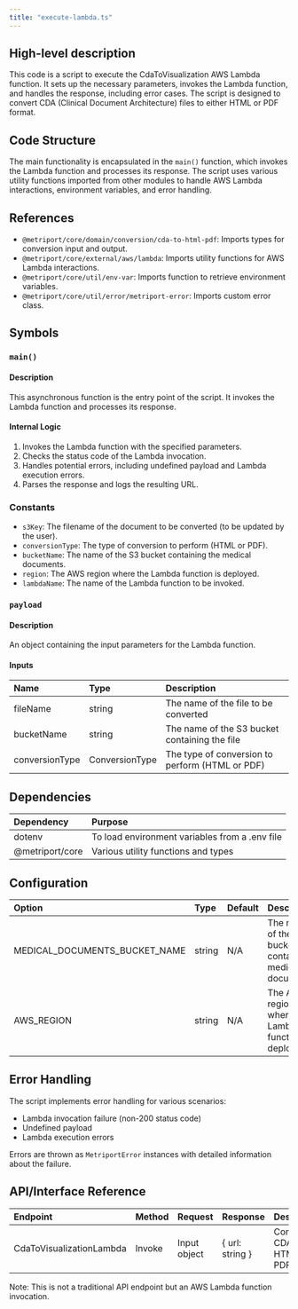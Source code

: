 ```yaml
---
title: "execute-lambda.ts"
---
```


## High-level description
This code is a script to execute the CdaToVisualization AWS Lambda function. It sets up the necessary parameters, invokes the Lambda function, and handles the response, including error cases. The script is designed to convert CDA (Clinical Document Architecture) files to either HTML or PDF format.

## Code Structure
The main functionality is encapsulated in the `main()` function, which invokes the Lambda function and processes its response. The script uses various utility functions imported from other modules to handle AWS Lambda interactions, environment variables, and error handling.

## References
- `@metriport/core/domain/conversion/cda-to-html-pdf`: Imports types for conversion input and output.
- `@metriport/core/external/aws/lambda`: Imports utility functions for AWS Lambda interactions.
- `@metriport/core/util/env-var`: Imports function to retrieve environment variables.
- `@metriport/core/util/error/metriport-error`: Imports custom error class.

## Symbols

### `main()`
#### Description
This asynchronous function is the entry point of the script. It invokes the Lambda function and processes its response.

#### Internal Logic
1. Invokes the Lambda function with the specified parameters.
2. Checks the status code of the Lambda invocation.
3. Handles potential errors, including undefined payload and Lambda execution errors.
4. Parses the response and logs the resulting URL.

### Constants
- `s3Key`: The filename of the document to be converted (to be updated by the user).
- `conversionType`: The type of conversion to perform (HTML or PDF).
- `bucketName`: The name of the S3 bucket containing the medical documents.
- `region`: The AWS region where the Lambda function is deployed.
- `lambdaName`: The name of the Lambda function to be invoked.

### `payload`
#### Description
An object containing the input parameters for the Lambda function.

#### Inputs
| Name | Type | Description |
|:-----|:-----|:------------|
| fileName | string | The name of the file to be converted |
| bucketName | string | The name of the S3 bucket containing the file |
| conversionType | ConversionType | The type of conversion to perform (HTML or PDF) |

## Dependencies
| Dependency | Purpose |
|:-----------|:--------|
| dotenv | To load environment variables from a .env file |
| @metriport/core | Various utility functions and types |

## Configuration
| Option | Type | Default | Description |
|:-------|:-----|:--------|:------------|
| MEDICAL_DOCUMENTS_BUCKET_NAME | string | N/A | The name of the S3 bucket containing medical documents |
| AWS_REGION | string | N/A | The AWS region where the Lambda function is deployed |

## Error Handling
The script implements error handling for various scenarios:
- Lambda invocation failure (non-200 status code)
- Undefined payload
- Lambda execution errors

Errors are thrown as `MetriportError` instances with detailed information about the failure.

## API/Interface Reference
| Endpoint | Method | Request | Response | Description |
|:---------|:-------|:--------|:---------|:------------|
| CdaToVisualizationLambda | Invoke | Input object | \{ url: string \} | Converts CDA to HTML or PDF |

Note: This is not a traditional API endpoint but an AWS Lambda function invocation.
